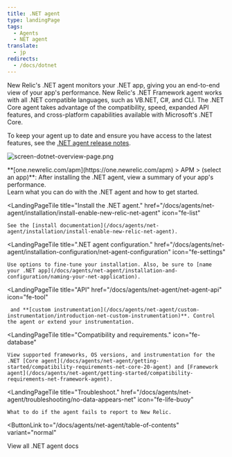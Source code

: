 ```yaml
---
title: .NET agent
type: landingPage
tags:
  - Agents
  - NET agent
translate:
  - jp
redirects:
  - /docs/dotnet
---
```


New Relic's .NET agent monitors your .NET app, giving you an end-to-end view of your app's performance. New Relic's .NET Framework agent works with all .NET compatible languages, such as VB.NET, C#, and CLI. The .NET Core agent takes advantage of the compatibility, speed, expanded API features, and cross-platform capabilities available with Microsoft's .NET Core.

To keep your agent up to date and ensure you have access to the latest features, see the [.NET agent release notes](/docs/release-notes/agent-release-notes/net-release-notes).

![screen-dotnet-overview-page.png](./images/screen-dotnet-overview-page.png "screen-dotnet-overview-page.png")

<figcaption>
  **[one.newrelic.com/apm](https://one.newrelic.com/apm) > APM > (select an app)**: After installing the .NET agent, view a summary of your app's performance.
</figcaption>

<LandingPageTileGrid>
  <LandingPageTile
    title="Introduction to New Relic for .NET."
    href="/docs/agents/net-agent/getting-started/introduction-new-relic-net"
    icon="fe-terminal"
  >
    Learn what you can do with the .NET agent and how to get started.
  </LandingPageTile>

  <LandingPageTile
    title="Install the .NET agent."
    href="/docs/agents/net-agent/installation/install-enable-new-relic-net-agent"
    icon="fe-list"
  >
    See the [install documentation](/docs/agents/net-agent/installation/install-enable-new-relic-net-agent).
  </LandingPageTile>

  <LandingPageTile
    title=".NET agent configuration."
    href="/docs/agents/net-agent/installation-configuration/net-agent-configuration"
    icon="fe-settings"
  >
    Use options to fine-tune your installation. Also, be sure to [name your .NET app](/docs/agents/net-agent/installation-and-configuration/naming-your-net-application).
  </LandingPageTile>

  <LandingPageTile
    title="API"
    href="/docs/agents/net-agent/net-agent-api"
    icon="fe-tool"
  >
     and **[custom instrumentation](/docs/agents/net-agent/custom-instrumentation/introduction-net-custom-instrumentation)**. Control the agent or extend your instrumentation.
  </LandingPageTile>

  <LandingPageTile
    title="Compatibility and requirements."
    icon="fe-database"
  >
    View supported frameworks, OS versions, and instrumentation for the .NET [Core agent](/docs/agents/net-agent/getting-started/compatibility-requirements-net-core-20-agent) and [Framework agent](/docs/agents/net-agent/getting-started/compatibility-requirements-net-framework-agent).
  </LandingPageTile>

  <LandingPageTile
    title="Troubleshoot."
    href="/docs/agents/net-agent/troubleshooting/no-data-appears-net"
    icon="fe-life-buoy"
  >
    What to do if the agent fails to report to New Relic.
  </LandingPageTile>
</LandingPageTileGrid>

<ButtonLink
  to="/docs/agents/net-agent/table-of-contents"
  variant="normal"
>
  View all .NET agent docs
</ButtonLink>
